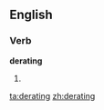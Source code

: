 
==English==

===Verb===
'''derating'''

# {{present participle of|[[derate]]}}

[[ta:derating]]
[[zh:derating]]